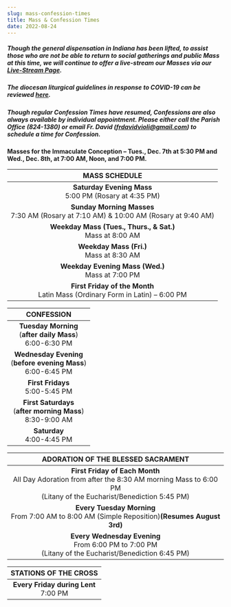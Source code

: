 ```yaml
---
slug: mass-confession-times
title: Mass & Confession Times
date: 2022-08-24
---
```

##### Though the general dispensation in Indiana has been lifted, to assist those who are not be able to return to social gatherings and public Mass at this time, we will continue to offer a live-stream our Masses via our [Live-Stream Page](/live-stream).

##### The diocesan liturgical guidelines in response to COVID-19 can be reviewed [here](https://stjosephchurchbluffton.org/file/2021/05/Directives-for-Conducting-Public-Liturgies-in-FW-SB-May-2021-Revision.pdf).

##### Though regular Confession Times have resumed, Confessions are also always available by individual appointment. Please either call the Parish Office (824-1380) or email Fr. David (frdavidvioli@gmail.com) to schedule a time for Confession.

**Masses for the Immaculate Conception – Tues., Dec. 7th at 5:30 PM and Wed., Dec. 8th, at 7:00 AM, Noon, and 7:00 PM.**

| MASS SCHEDULE |
| :-----------: |
| **Saturday Evening Mass**<br />5:00 PM (Rosary at 4:35 PM) |
| **Sunday Morning Masses**<br />7:30 AM (Rosary at 7:10 AM) & 10:00 AM (Rosary at 9:40 AM) |
| **Weekday Mass (Tues., Thurs., & Sat.)**<br />Mass at 8:00 AM |
| **Weekday Mass (Fri.)**<br />Mass at 8:30 AM |
| **Weekday Evening Mass (Wed.)**<br />Mass at 7:00 PM |
| **First Friday of the Month**<br />Latin Mass (Ordinary Form in Latin) – 6:00 PM |

| CONFESSION |
| :--------: |
| **Tuesday Morning**<br />(<strong>after daily Mass</strong>)<br />6:00-6:30 PM |
| **Wednesday Evening**<br />(<strong>before evening Mass</strong>)<br />6:00-6:45 PM |
| **First Fridays**<br />5:00-5:45 PM |
| **First Saturdays**<br />(<strong>after morning Mass</strong>)<br />8:30-9:00 AM |
| **Saturday**<br />4:00-4:45 PM |

| **ADORATION OF THE BLESSED SACRAMENT** |
| :--------------------------------: |
| **First Friday of Each Month**<br />All Day Adoration from after the 8:30 AM morning Mass to 6:00 PM<br />(Litany of the Eucharist/Benediction 5:45 PM) |
| **Every Tuesday Morning**<br />From 7:00 AM to 8:00 AM (Simple Reposition)<strong>(Resumes August 3rd)</strong> |
| **Every Wednesday Evening**<br />From 6:00 PM to 7:00 PM<br />(Litany of the Eucharist/Benediction 6:45 PM) |

| STATIONS OF THE CROSS |
| :-------------------: |
| **Every Friday during Lent**<br />7:00 PM |

